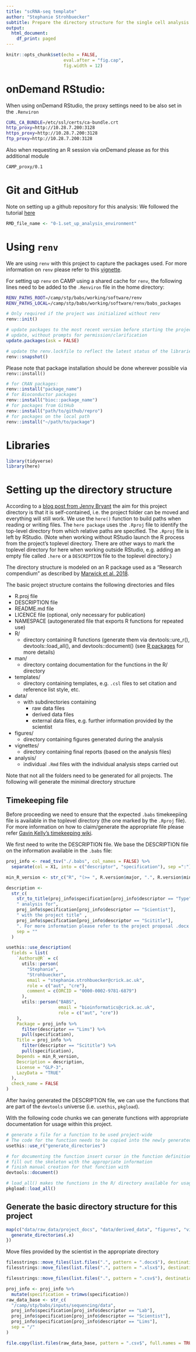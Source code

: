 ```yaml
---
title: "scRNA-seq template"
author: "Stephanie Strohbuecker"
subtitle: Prepare the directory structure for the single cell analysis
output:
  html_document:
    df_print: paged
---
```


```r
knitr::opts_chunk$set(echo = FALSE,
                      eval.after = "fig.cap",
                      fig.width = 12)
```

# onDemand RStudio:
When using onDemand RStudio, the proxy settings need to be also set in the `.Renviron`
```bash
CURL_CA_BUNDLE=/etc/ssl/certs/ca-bundle.crt
http_proxy=http://10.28.7.200:3128
https_proxy=http://10.28.7.200:3128
ftp_proxy=http://10.28.7.200:3128
```

Also when requesting an R session via onDemand please as for this additional module
```bash
CAMP_proxy/0.1
```

# Git and GitHub

Note on setting up a github repository for this analysis: We followed the tutorial [here](https://happygitwithr.com/rstudio-git-github.html)

```r
RMD_file_name <- "0-1.set_up_analysis_environment"
```


# Using `renv`

We are using `renv` with this project to capture the packages used. For more information on `renv` please refer to this [vignette](https://rstudio.github.io/renv/articles/renv.html).

For setting up `renv` on CAMP using a shared cache for `renv`, the following lines need to be added to the `.Renviron` file in the home directory:
```bash
RENV_PATHS_ROOT=/camp/stp/babs/working/software/renv
RENV_PATHS_LOCAL=/camp/stp/babs/working/software/renv/babs_packages
```


```r
# Only required if the project was initialized without renv
renv::init()
```


```r
# update packages to the most recent version before starting the project
# update, without prompts for permission/clarification
update.packages(ask = FALSE)
```

```r
# update the renv.lockfile to reflect the latest status of the libraries available for this analysis
renv::snapshot()
```


Please note that package installation should be done wherever possible via `renv::install()`
```r
# for CRAN packages:
renv::install("package_name")
# for Bioconductor packages
renv::install("bioc::package_name")
# for packages from GitHub
renv::install("path/to/github/repro")
# for packages on the local path
renv::install("~/path/to/package")
```


# Libraries

```r
library(tidyverse)
library(here)
```

# Setting up the directory structure

According to a [blog post from Jenny Bryant](https://www.tidyverse.org/blog/2017/12/workflow-vs-script/) the aim for this project directory is that it is self-contained, i.e. the project folder can be moved and everything will still work.
We use the `here()` function to build paths when reading or writing files. The `here package` uses the `.Rproj` file to identify the top-level directory from which relative paths are specified. The `.Rproj` file is left by RStudio.
(Note when working without RStudio launch the R process from the project's toplevel directory. There are other ways to mark the toplevel directory for here when working outside RStudio, e.g. adding an empty file called `.here` or a `DESCRIPTION` file to the toplevel directory.)

The directory structure is modeled on an R package used as a "Research compendium" as described by [Marwick et al. 2018](https://peerj.com/preprints/3192v2/).

The basic project structure contains the following directories and files

* R.proj file
* DESCRIPTION file
* README.md file
* LICENCE file (optional, only necessary for publication)
* NAMESPACE (autogenerated file that exports R functions for repeated use)
* R/
    * directory containing R functions (generate them via devtools::ure_r(), devtools::load_all(), and devtools::document() (see [R packages](https://r-pkgs.org/index.html) for more details)
* man/
    * directory containg documentation for the functions in the R/ directory
* templates/
    * directory containing templates, e.g. `.csl` files to set citation and reference list style, etc.
* data/
    * with subdirectories containing 
        * raw data files
        * derived data files
        * external data files, e.g. further information provided by the scientist
* figures/
    * directory containing figures generated during the analysis
* vignettes/
    * directory containing final reports (based on the analysis files)
* analysis/
    * individual `.Rmd` files with the individual analysis steps carried out

Note that not all the folders need to be generated for all projects. The following will generate the minimal directory structure

## Timekeeping file

Before proceeding we need to ensure that the expected `.babs` timekeepiing file is available in the toplevel directory (the one marked by the `.Rproj` file).
For more information on how to claim/generate the appropriate file please refer [Gavin Kelly's timekeeping wiki](https://github.com/crickbabs/BABS-Docs/wiki/Time).

We first need to write the DESCRIPTION file. We base the DESCRIPTION file on the information available in the `.babs` file:
```r
proj_info <- read_tsv("./.babs", col_names = FALSE) %>% 
  separate(col = X1, into = c("descriptor", "specification"), sep =":")

min_R_version <- str_c("R", "(>= ", R.version$major, ".", R.version$minor, ")", sep = "")

description <-
  str_c(
    str_to_title(proj_info$specification[proj_info$descriptor == "Type"]),
    " analysis for",
    proj_info$specification[proj_info$descriptor == "Scientist"],
    " with the project title" ,
    proj_info$specification[proj_info$descriptor == "Scititle"],
    ". For more information please refer to the project proposal .docx in ./data/raw_data/project_docs.",
    sep = ""
  )
```


```r
usethis::use_description(
  fields = list(
    `Authors@R` = c(
      utils::person(
        "Stephanie",
        "Strohbuecker",
        email = "stephanie.strohbuecker@crick.ac.uk",
        role = c("aut", "cre"),
        comment = c(ORCID = "0000-0002-9781-6879")
      ),
      utils::person("BABS",
                    email = "bioinformatics@crick.ac.uk",
                    role = c("aut", "cre"))
    ),
    Package = proj_info %>%
      filter(descriptor == "Lims") %>%
      pull(specification),
    Title = proj_info %>%
      filter(descriptor == "Scititle") %>%
      pull(specification),
    Depends = min_R_version,
    Description = description,
    License = "GLP-3",
    LazyData = "TRUE"
  ),
  check_name = FALSE
)
```

After having generated the DESCRIPTION file, we can use the functions that are part of the `devtools` universe (i.e. `usethis`, `pkgload`).

With the following code chunks we can generate functions with appropriate documentation for usage within this project.
```r
# generate a file for a function to be used project-wide
# The code for the function needs to be copied into the newly generated file from the command below
usethis::use_r("generate_directories") 
```

```r
# for documenting the function insert cursor in the function definition in the appropriate .R file, go to Code> Insert roxygen skeleton
# fill out the skeleton with the appropriate information
# finish manual creation for that function with
devtools::document()
```


```r
# load_all() makes the functions in the R/ directory available for usage
pkgload::load_all()
```


## Generate the basic directory structure for this project

```r
map(c("data/raw_data/project_docs", "data/derived_data", "figures", "vignettes", "analysis/scripts", "analysis/logs"), ~{
  generate_directories(.x)
})
```

Move files provided by the scientist in the appropriate directory
```r
filesstrings::move_files(list.files(".", pattern = ".docx$"), destinations = "./data/raw_data/project_docs/")
filesstrings::move_files(list.files(".", pattern = ".xlsx$"), destinations = "./data/raw_data/project_docs/")
```

```r
filesstrings::move_files(list.files(".", pattern = ".csv$"), destinations = "./data/raw_data/project_docs/")
```

```r
proj_info <- proj_info %>% 
  mutate(specification = trimws(specification))
raw_data_base <- str_c(
  "/camp/stp/babs/inputs/sequencing/data",
  proj_info$specification[proj_info$descriptor == "Lab"],
  proj_info$specification[proj_info$descriptor == "Scientist"],
  proj_info$specification[proj_info$descriptor == "Lims"],
  sep = "/"
)
```


```r
file.copy(list.files(raw_data_base, pattern = ".csv$", full.names = TRUE), "./data/raw_data/project_docs/")
```

